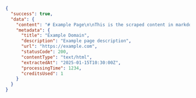 ```json Response
{
  "success": true,
  "data": {
    "content": "# Example Page\n\nThis is the scraped content in markdown format...",
    "metadata": {
      "title": "Example Domain",
      "description": "Example page description",
      "url": "https://example.com",
      "statusCode": 200,
      "contentType": "text/html",
      "extractedAt": "2025-01-15T10:30:00Z",
      "processingTime": 1234,
      "creditsUsed": 1
    }
  }
}
```
